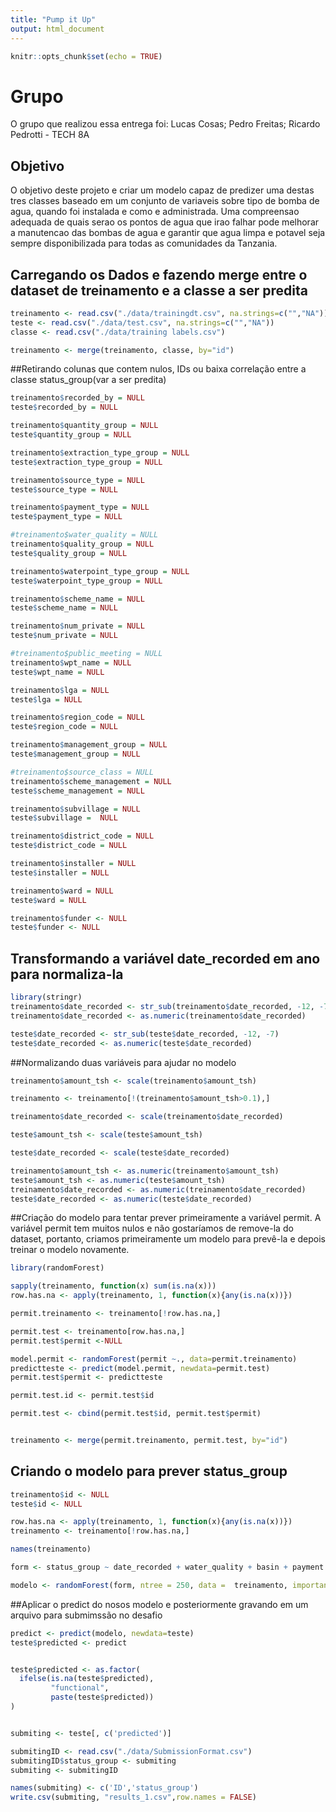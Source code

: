 ```yaml
---
title: "Pump it Up"
output: html_document
---
```


```r
knitr::opts_chunk$set(echo = TRUE)
```

# Grupo

O grupo que realizou essa entrega foi:
Lucas Cosas; Pedro Freitas; Ricardo Pedrotti - TECH 8A

## Objetivo

O objetivo deste projeto e criar um modelo capaz de predizer uma destas tres classes baseado em um conjunto de variaveis sobre tipo de bomba de agua, quando foi instalada e como e administrada. Uma compreensao adequada de quais serao os pontos de agua que irao falhar pode melhorar a manutencao das bombas de agua e garantir que agua limpa e potavel seja sempre disponibilizada para todas as comunidades da Tanzania.

## Carregando os Dados e fazendo merge entre o dataset de treinamento e a classe a ser predita
```r
treinamento <- read.csv("./data/trainingdt.csv", na.strings=c("","NA"))
teste <- read.csv("./data/test.csv", na.strings=c("","NA"))
classe <- read.csv("./data/training labels.csv")

treinamento <- merge(treinamento, classe, by="id")

```

##Retirando colunas que contem nulos, IDs ou baixa correlação entre a classe status_group(var a ser predita)
```r


treinamento$recorded_by = NULL
teste$recorded_by = NULL

treinamento$quantity_group = NULL
teste$quantity_group = NULL

treinamento$extraction_type_group = NULL
teste$extraction_type_group = NULL

treinamento$source_type = NULL
teste$source_type = NULL

treinamento$payment_type = NULL
teste$payment_type = NULL

#treinamento$water_quality = NULL
treinamento$quality_group = NULL
teste$quality_group = NULL

treinamento$waterpoint_type_group = NULL
teste$waterpoint_type_group = NULL

treinamento$scheme_name = NULL
teste$scheme_name = NULL

treinamento$num_private = NULL
teste$num_private = NULL

#treinamento$public_meeting = NULL
treinamento$wpt_name = NULL
teste$wpt_name = NULL

treinamento$lga = NULL
teste$lga = NULL

treinamento$region_code = NULL
teste$region_code = NULL

treinamento$management_group = NULL
teste$management_group = NULL

#treinamento$source_class = NULL
treinamento$scheme_management = NULL
teste$scheme_management = NULL

treinamento$subvillage = NULL
teste$subvillage =  NULL

treinamento$district_code = NULL
teste$district_code = NULL

treinamento$installer = NULL
teste$installer = NULL

treinamento$ward = NULL
teste$ward = NULL

treinamento$funder <- NULL
teste$funder <- NULL

```

## Transformando a variável date_recorded em ano para normaliza-la
```r
library(stringr)
treinamento$date_recorded <- str_sub(treinamento$date_recorded, -12, -7)
treinamento$date_recorded <- as.numeric(treinamento$date_recorded)

teste$date_recorded <- str_sub(teste$date_recorded, -12, -7)
teste$date_recorded <- as.numeric(teste$date_recorded)

```

##Normalizando duas variáveis para ajudar no modelo
```r
treinamento$amount_tsh <- scale(treinamento$amount_tsh)

treinamento <- treinamento[!(treinamento$amount_tsh>0.1),]

treinamento$date_recorded <- scale(treinamento$date_recorded)

teste$amount_tsh <- scale(teste$amount_tsh)

teste$date_recorded <- scale(teste$date_recorded)

treinamento$amount_tsh <- as.numeric(treinamento$amount_tsh)
teste$amount_tsh <- as.numeric(teste$amount_tsh)
treinamento$date_recorded <- as.numeric(treinamento$date_recorded)
teste$date_recorded <- as.numeric(teste$date_recorded)

```

##Criação do modelo para tentar prever primeiramente a variável permit. A variável permit tem muitos nulos e não gostaríamos de remove-la do dataset, portanto, criamos primeiramente um modelo para prevê-la e depois treinar o modelo novamente.
```r
library(randomForest)

sapply(treinamento, function(x) sum(is.na(x)))
row.has.na <- apply(treinamento, 1, function(x){any(is.na(x))})

permit.treinamento <- treinamento[!row.has.na,]

permit.test <- treinamento[row.has.na,]
permit.test$permit <-NULL

model.permit <- randomForest(permit ~., data=permit.treinamento)
predictteste <- predict(model.permit, newdata=permit.test)
permit.test$permit <- predictteste

permit.test.id <- permit.test$id

permit.test <- cbind(permit.test$id, permit.test$permit)


treinamento <- merge(permit.treinamento, permit.test, by="id")

```

## Criando o modelo para prever status_group
```r

treinamento$id <- NULL
teste$id <- NULL

row.has.na <- apply(treinamento, 1, function(x){any(is.na(x))})
treinamento <- treinamento[!row.has.na,]

names(treinamento)

form <- status_group ~ date_recorded + water_quality + basin + payment + management + extraction_type_class + quantity + region + amount_tsh + gps_height + permit + population

modelo <- randomForest(form, ntree = 250, data =  treinamento, importance=TRUE)

```

##Aplicar o predict do nosos modelo e posteriormente gravando em um arquivo para submimssão no desafio
```r
predict <- predict(modelo, newdata=teste)
teste$predicted <- predict


teste$predicted <- as.factor(
  ifelse(is.na(teste$predicted),
         "functional",
         paste(teste$predicted))
)


submiting <- teste[, c('predicted')]

submitingID <- read.csv("./data/SubmissionFormat.csv")
submitingID$status_group <- submiting
submiting <- submitingID

names(submiting) <- c('ID','status_group')
write.csv(submiting, "results_1.csv",row.names = FALSE)

```
